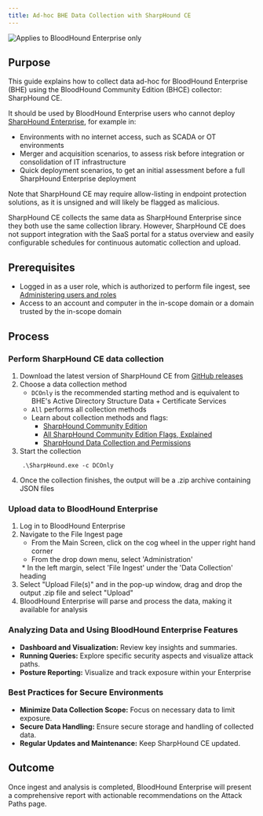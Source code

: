 ```yaml
---
title: Ad-hoc BHE Data Collection with SharpHound CE
---
```


<img noZoom src="/assets/enterprise-edition-pill-tag.svg" alt="Applies to BloodHound Enterprise only"/>

## Purpose

This guide explains how to collect data ad-hoc for BloodHound Enterprise (BHE) using the BloodHound Community Edition (BHCE) collector: SharpHound CE.

It should be used by BloodHound Enterprise users who cannot deploy [SharpHound Enterprise](/install-data-collector/install-sharphound/system-requirements), for example in:

* Environments with no internet access, such as SCADA or OT environments
* Merger and acquisition scenarios, to assess risk before integration or consolidation of IT infrastructure
* Quick deployment scenarios, to get an initial assessment before a full SharpHound Enterprise deployment

Note that SharpHound CE may require allow-listing in endpoint protection solutions, as it is unsigned and will likely be flagged as malicious.

SharpHound CE collects the same data as SharpHound Enterprise since they both use the same collection library. However, SharpHound CE does not support integration with the SaaS portal for a status overview and easily configurable schedules for continuous automatic collection and upload.

## Prerequisites

* Logged in as a user role, which is authorized to perform file ingest, see [Administering users and roles](/manage-bloodhound/auth/users-and-roles)
* Access to an account and computer in the in-scope domain or a domain trusted by the in-scope domain

## Process

### Perform SharpHound CE data collection

1. Download the latest version of SharpHound CE from [GitHub releases](https://github.com/SpecterOps/SharpHound/releases/latest)
2. Choose a data collection method
    * `DCOnly` is the recommended starting method and is equivalent to BHE's Active Directory Structure Data + Certificate Services
    * `All` performs all collection methods
    * Learn about collection methods and flags:
        * [SharpHound Community Edition](/collect-data/ce-collection/sharphound)
        * [All SharpHound Community Edition Flags, Explained](/collect-data/ce-collection/sharphound-flags)
        * [SharpHound Data Collection and Permissions](/collect-data/permissions)
3. Start the collection
```
    .\SharpHound.exe -c DCOnly
```
4. Once the collection finishes, the output will be a .zip archive containing JSON files

### Upload data to BloodHound Enterprise

1. Log in to BloodHound Enterprise
2. Navigate to the File Ingest page
    * From the Main Screen, click on the cog wheel in the upper right hand corner
    * From the drop down menu, select 'Administration'
    <Frame>
      <img src="/assets/image-60.png" alt=""/>
    </Frame>
    * In the left margin, select 'File Ingest' under the 'Data Collection' heading
    <Frame>
      <img src="/assets/image-61.png" alt=""/>
    </Frame>
3. Select "Upload File(s)" and in the pop-up window, drag and drop the output .zip file and select "Upload"
    <Frame>
      <img src="/assets/image-62.png" alt=""/>
    </Frame>
4. BloodHound Enterprise will parse and process the data, making it available for analysis

### Analyzing Data and Using BloodHound Enterprise Features

* **Dashboard and Visualization:** Review key insights and summaries.
* **Running Queries:** Explore specific security aspects and visualize attack paths.
* **Posture Reporting:** Visualize and track exposure within your Enterprise

### Best Practices for Secure Environments

* **Minimize Data Collection Scope:** Focus on necessary data to limit exposure.
* **Secure Data Handling:** Ensure secure storage and handling of collected data.
* **Regular Updates and Maintenance:** Keep SharpHound CE updated.

## Outcome

Once ingest and analysis is completed, BloodHound Enterprise will present a comprehensive report with actionable recommendations on the Attack Paths page.

